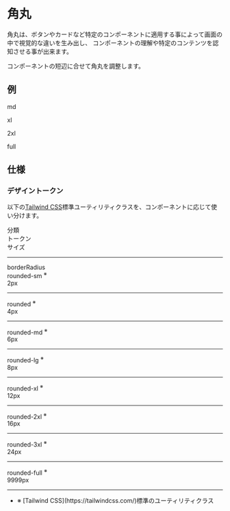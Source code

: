 
<Meta title="スタイル/06. 角丸" />
<div className={`${noto_sans_jp.variable}`}><Unstyled><div className="font-sans text-on-surface">

# 角丸

角丸は、ボタンやカードなど特定のコンポーネントに適用する事によって画面の中で視覚的な違いを生み出し、
コンポーネントの理解や特定のコンテンツを認知させる事が出来ます。

コンポーネントの短辺に合せて角丸を調整します。

## 例

<div className="flex gap-8 items-end">
<div className="bg-surface-container aspect-[5/7] flex items-center justify-center h-[56px] rounded-md">
<p className="text-xs font-bold ">md</p>
</div>
<div className="bg-surface-container aspect-[5/7] flex items-center justify-center h-[112px] rounded-xl">
<p className="text-base font-bold ">xl</p>
</div>
<div className="bg-surface-container aspect-[5/7] flex items-center justify-center h-[168px] rounded-2xl">
<p className="text-lg font-bold ">2xl</p>
</div>
<div className="bg-surface-container aspect-[5/7] flex items-center justify-center h-[220px] rounded-full">
<p className="text-lg font-bold ">full</p>
</div>
</div>

## 仕様

### デザイントークン

以下の[Tailwind CSS](https://tailwindcss.com/)標準ユーティリティクラスを、コンポーネントに応じて使い分けます。


<div className="grid gap-4 grid-cols-12 bg-surface text-on-surface my-8 items-center p-4 rounded-md border border-outline-variant">
    <div className="col-span-4 px-2 text-on-surface">分類</div>
    <div className="col-span-4 px-2 text-on-surface">トークン</div>
    <div className="col-span-4 px-2 text-on-surface">サイズ</div>
    <hr className="col-span-12 border border-outline" />
    <div className="col-span-4 py-2 px-2 text-on-surface">borderRadius</div>
    <div className="col-span-4 py-2 px-2 text-on-surface-variant">rounded-sm <sup>※</sup></div>
    <div className="col-span-4 py-2 px-2 text-on-surface">2px</div>
    <hr className="col-start-5 col-span-8 border border-outline" />
    <div className="col-start-5 col-span-4 py-2 px-2 text-on-surface">rounded <sup>※</sup></div>
    <div className="col-span-4 py-2 px-2 text-on-surface">4px</div>
    <hr className="col-start-5 col-span-8 border border-outline" />
    <div className="col-start-5 col-span-4 py-2 px-2 text-on-surface-variant">rounded-md <sup>※</sup></div>
    <div className="col-span-4 py-2 px-2 text-on-surface">6px</div>
    <hr className="col-start-5 col-span-8 border border-outline" />
    <div className="col-start-5 col-span-4 py-2 px-2 text-on-surface-variant">rounded-lg <sup>※</sup></div>
    <div className="col-span-4 py-2 px-2 text-on-surface">8px</div>
    <hr className="col-start-5 col-span-8 border border-outline" />
    <div className="col-start-5 col-span-4 py-2 px-2 text-on-surface-variant">rounded-xl <sup>※</sup></div>
    <div className="col-span-4 py-2 px-2 text-on-surface">12px</div>
    <hr className="col-start-5 col-span-8 border border-outline" />
    <div className="col-start-5 col-span-4 py-2 px-2 text-on-surface-variant">rounded-2xl <sup>※</sup></div>
    <div className="col-span-4 py-2 px-2 text-on-surface">16px</div>
    <hr className="col-start-5 col-span-8 border border-outline" />
    <div className="col-start-5 col-span-4 py-2 px-2 text-on-surface-variant">rounded-3xl <sup>※</sup></div>
    <div className="col-span-4 py-2 px-2 text-on-surface">24px</div>
    <hr className="col-start-5 col-span-8 border border-outline" />
    <div className="col-start-5 col-span-4 py-2 px-2 text-on-surface-variant">rounded-full <sup>※</sup></div>
    <div className="col-span-4 py-2 px-2 text-on-surface">9999px</div>
    <hr className="col-start-5 col-span-8 border border-outline" />
</div>

<ul className="comment">
<li>※ [Tailwind CSS](https://tailwindcss.com/)標準のユーティリティクラス</li>
</ul>

</div></Unstyled></div>